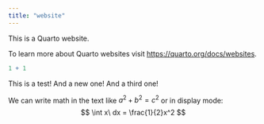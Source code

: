 ```yaml
---
title: "website"
---
```


This is a Quarto website.

To learn more about Quarto websites visit <https://quarto.org/docs/websites>.

```r
1 + 1
```

This is a test! And a new one! And a third one!

We can write math in the text like $a^2 + b^2 = c^2$ or in display mode:
$$
\int x\ dx = \frac{1}{2}x^2
$$